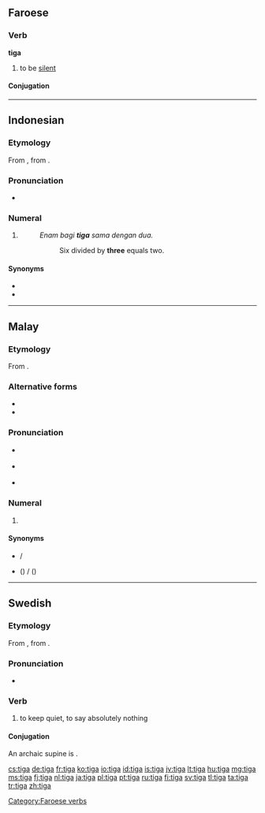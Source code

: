 ==Faroese==

===Verb===
'''tiga'''

# to be [[silent]]

====Conjugation====
{{fo-conj-tiga}}

[[Category:Faroese verbs]]

----

==Indonesian==
{{cardinalbox|id|2|3|4|dua|empat}}

===Etymology===
From {{etyl|ms|id}} {{term|tiga|lang=ms}}, from {{proto|Malayic|tiga|lang=id}}.

===Pronunciation===
* {{audio|Id-tiga.ogg|audio}}

===Numeral===
{{head|id|numeral}}

# {{cardinal|lang=id}} {{l|en|three}}
#: ''Enam bagi '''tiga''' sama dengan dua.''
#:: Six divided by '''three''' equals two.

====Synonyms====
* {{l|id|telu}}
* {{l|id|tri}}

----

==Malay==
{{cardinalbox|ms|2|3|4|dua|empat}}

===Etymology===
From {{proto|Malayic|tiga|lang=ms}}.

===Alternative forms===
* {{l|ms|tigă}}
* {{l|ms|تيݢ|sc=Arab}}

===Pronunciation===
* {{a|Johor-Selangor}} {{IPA|/tigə/|lang=ms}}
* {{a|Riau-Lingga}} {{IPA|/tiga/|lang=ms}}
* {{rhymes|igə|gə|ə|lang=ms}}

===Numeral===
{{head|ms|numeral|Jawi spelling|'''{{l|ms|تيݢ|sc=Arab}}'''}}

# {{cardinal|lang=ms}} {{l|en|three}}

====Synonyms====
* {{l|ms|telu}} / {{l|ms|تلو|sc=Arab}}
* {{l|ms|tri}} ({{l|ms|tri-}}) / {{l|ms|تري|sc=Arab}} ({{l|ms|تري-|sc=Arab}})

----

==Swedish==

===Etymology===
From {{etyl|non|sv}} {{term|þegja|lang=non}}, from {{proto|Germanic|þagjanan|lang=sv}}.

===Pronunciation===
* {{audio|Sv-tiga.ogg|audio}}

===Verb===
{{head|sv|verb}}

# to keep quiet, to say absolutely nothing

====Conjugation====
An archaic supine is {{l|sv|tegat}}.
{{sv-conj-st|class=1|tig|teg|tig|nopp=1}}

[[cs:tiga]]
[[de:tiga]]
[[fr:tiga]]
[[ko:tiga]]
[[io:tiga]]
[[id:tiga]]
[[is:tiga]]
[[jv:tiga]]
[[lt:tiga]]
[[hu:tiga]]
[[mg:tiga]]
[[ms:tiga]]
[[fj:tiga]]
[[nl:tiga]]
[[ja:tiga]]
[[pl:tiga]]
[[pt:tiga]]
[[ru:tiga]]
[[fi:tiga]]
[[sv:tiga]]
[[tl:tiga]]
[[ta:tiga]]
[[tr:tiga]]
[[zh:tiga]]